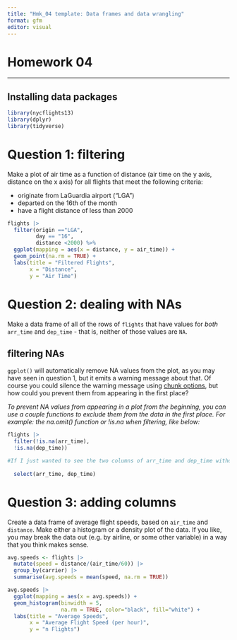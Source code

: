 ```yaml
---
title: "Hmk_04 template: Data frames and data wrangling"
format: gfm
editor: visual
---
```


# Homework 04

------------------------------------------------------------------------

## Installing data packages

```r
library(nycflights13)
library(dplyr)
library(tidyverse)
```

# Question 1: filtering

Make a plot of air time as a function of distance (air time on the y axis, distance on the x axis) for all flights that meet the following criteria:

-   originate from LaGuardia airport ("LGA")
-   departed on the 16th of the month
-   have a flight distance of less than 2000

```r

flights |>
  filter(origin =="LGA", 
         day == "16", 
         distance <2000) %>%
  ggplot(mapping = aes(x = distance, y = air_time)) +
  geom_point(na.rm = TRUE) + 
  labs(title = "Filtered Flights", 
       x = "Distance", 
       y = "Air Time")

```

# Question 2: dealing with NAs

Make a data frame of all of the rows of `flights` that have values for *both* `arr_time` and `dep_time` - that is, neither of those values are `NA`.

## filtering NAs

`ggplot()` will automatically remove NA values from the plot, as you may have seen in question 1, but it emits a warning message about that. Of course you could silence the warning message using [chunk options](https://bookdown.org/yihui/rmarkdown-cookbook/chunk-options.html), but how could you prevent them from appearing in the first place?

*To prevent NA values from appearing in a plot from the beginning, you can use a couple functions to exclude them from the data in the first place. For example: the na.omit() function or !is.na when filtering, like below:*

```r

flights |>
  filter(!is.na(arr_time), 
  !is.na(dep_time)) 

#If I just wanted to see the two columns of arr_time and dep_time without any NAs included, I could futher pipe to 
  
  select(arr_time, dep_time)

```

# Question 3: adding columns

Create a data frame of average flight speeds, based on `air_time` and `distance`. Make either a histogram or a density plot of the data. If you like, you may break the data out (e.g. by airline, or some other variable) in a way that you think makes sense.

```r

avg.speeds <- flights |>
  mutate(speed = distance/(air_time/60)) |>
  group_by(carrier) |>
  summarise(avg.speeds = mean(speed, na.rm = TRUE))

avg.speeds |> 
  ggplot(mapping = aes(x = avg.speeds)) + 
  geom_histogram(binwidth = 5, 
                 na.rm = TRUE, color="black", fill="white") + 
  labs(title = "Average Speeds", 
       x = "Average Flight Speed (per hour)", 
       y = "n Flights")
      
```
